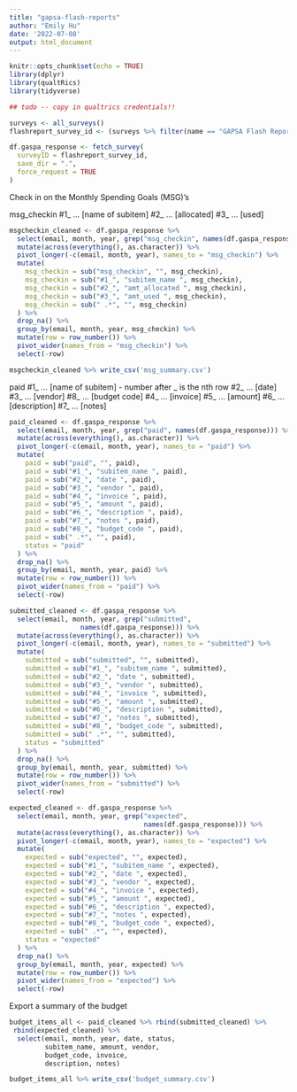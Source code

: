 ```yaml
---
title: "gapsa-flash-reports"
author: "Emily Hu"
date: '2022-07-08'
output: html_document
---
```


```r
knitr::opts_chunk$set(echo = TRUE)
library(dplyr)
library(qualtRics)
library(tidyverse)
```

```r
## todo -- copy in qualtrics credentials!!

surveys <- all_surveys()
flashreport_survey_id <- (surveys %>% filter(name == "GAPSA Flash Report Form (2022-23)"))$id
```

```r
df.gaspa_response <- fetch_survey(
  surveyID = flashreport_survey_id,
  save_dir = ".",
  force_request = TRUE
)
```

Check in on the Monthly Spending Goals (MSG)'s

msg_checkin
#1_ ... [name of subitem]
#2_ ... [allocated]
#3_ ... [used]

```r
msgcheckin_cleaned <- df.gaspa_response %>%
  select(email, month, year, grep("msg_checkin", names(df.gaspa_response))) %>%
  mutate(across(everything(), as.character)) %>%
  pivot_longer(-c(email, month, year), names_to = "msg_checkin") %>%
  mutate(
    msg_checkin = sub("msg_checkin", "", msg_checkin),
    msg_checkin = sub("#1_", "subitem_name ", msg_checkin),
    msg_checkin = sub("#2_", "amt_allocated ", msg_checkin),
    msg_checkin = sub("#3_", "amt_used ", msg_checkin),
    msg_checkin = sub(" .*", "", msg_checkin)
  ) %>%
  drop_na() %>%
  group_by(email, month, year, msg_checkin) %>%
  mutate(row = row_number()) %>%
  pivot_wider(names_from = "msg_checkin") %>%
  select(-row)
```

```r
msgcheckin_cleaned %>% write_csv('msg_summary.csv')
```


paid
#1_ ... [name of subitem]
- number after _ is the nth row
#2_ ... [date]
#3_ ... [vendor]
#8_ ... [budget code]
#4_ ... [invoice]
#5_ ... [amount]
#6_ ... [description]
#7_ ... [notes]

```r
paid_cleaned <- df.gaspa_response %>%
  select(email, month, year, grep("paid", names(df.gaspa_response))) %>%
  mutate(across(everything(), as.character)) %>%
  pivot_longer(-c(email, month, year), names_to = "paid") %>%
  mutate(
    paid = sub("paid", "", paid),
    paid = sub("#1_", "subitem_name ", paid),
    paid = sub("#2_", "date ", paid),
    paid = sub("#3_", "vendor ", paid),
    paid = sub("#4_", "invoice ", paid),
    paid = sub("#5_", "amount ", paid),
    paid = sub("#6_", "description ", paid),
    paid = sub("#7_", "notes ", paid),
    paid = sub("#8_", "budget_code ", paid),
    paid = sub(" .*", "", paid),
    status = "paid"
  ) %>%
  drop_na() %>%
  group_by(email, month, year, paid) %>%
  mutate(row = row_number()) %>%
  pivot_wider(names_from = "paid") %>%
  select(-row)

submitted_cleaned <- df.gaspa_response %>%
  select(email, month, year, grep("submitted", 
                  names(df.gaspa_response))) %>%
  mutate(across(everything(), as.character)) %>%
  pivot_longer(-c(email, month, year), names_to = "submitted") %>%
  mutate(
    submitted = sub("submitted", "", submitted),
    submitted = sub("#1_", "subitem_name ", submitted),
    submitted = sub("#2_", "date ", submitted),
    submitted = sub("#3_", "vendor ", submitted),
    submitted = sub("#4_", "invoice ", submitted),
    submitted = sub("#5_", "amount ", submitted),
    submitted = sub("#6_", "description ", submitted),
    submitted = sub("#7_", "notes ", submitted),
    submitted = sub("#8_", "budget_code ", submitted),
    submitted = sub(" .*", "", submitted),
    status = "submitted"
  ) %>%
  drop_na() %>%
  group_by(email, month, year, submitted) %>%
  mutate(row = row_number()) %>%
  pivot_wider(names_from = "submitted") %>%
  select(-row)

expected_cleaned <- df.gaspa_response %>%
  select(email, month, year, grep("expected", 
                                  names(df.gaspa_response))) %>%
  mutate(across(everything(), as.character)) %>%
  pivot_longer(-c(email, month, year), names_to = "expected") %>%
  mutate(
    expected = sub("expected", "", expected),
    expected = sub("#1_", "subitem_name ", expected),
    expected = sub("#2_", "date ", expected),
    expected = sub("#3_", "vendor ", expected),
    expected = sub("#4_", "invoice ", expected),
    expected = sub("#5_", "amount ", expected),
    expected = sub("#6_", "description ", expected),
    expected = sub("#7_", "notes ", expected),
    expected = sub("#8_", "budget_code ", expected),
    expected = sub(" .*", "", expected),
    status = "expected"
  ) %>%
  drop_na() %>%
  group_by(email, month, year, expected) %>%
  mutate(row = row_number()) %>%
  pivot_wider(names_from = "expected") %>%
  select(-row)
```

Export a summary of the budget

```r
budget_items_all <- paid_cleaned %>% rbind(submitted_cleaned) %>%
 rbind(expected_cleaned) %>% 
  select(email, month, year, date, status,
         subitem_name, amount, vendor,
         budget_code, invoice,
         description, notes)

budget_items_all %>% write_csv('budget_summary.csv')
```
